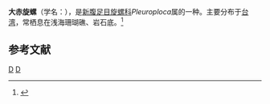 {{Speciesbox
| taxon = Pleuroploca trapezium paeteli
| trinomial_authority = (Strebel, 1912)
}}
'''大赤旋螺'''（学名：''{{lang|la|Pleuroploca trapezium paeteli}}''），是[[新腹足目|新腹足目]][[旋螺科|旋螺科]]''Pleuroploca''属的一种。主要分布于[[台湾|台湾]]，常栖息在浅海珊瑚礁、岩石底。<ref>{{cite web|url=http://shell.sinica.edu.tw/chinese/shellbase_detail.php?science_no=1138|title=国际贝库：大赤旋螺|publisher=台湾贝类资料库|accessdate=2009-08-11|archive-date=2016-03-04|archive-url=https://web.archive.org/web/20160304125954/http://shell.sinica.edu.tw/chinese/shellbase_detail.php?science_no=1138|dead-url=no}}</ref>

== 参考文献 ==
{{reflist}}
{{taxonbar}}
[[Category:_1912年描述的动物|D]]
[[Category:赤旋螺屬|D]]